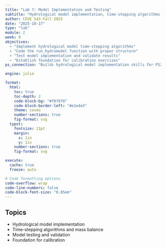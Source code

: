 ```yaml
---
title: "Lab 7: Model Implementation and Testing"
subtitle: "Hydrological model implementation, time-stepping algorithms, validation strategies"
author: CEVE 543 Fall 2025
date: "2025-10-17"
type: "lab"
module: 2
week: 9
objectives:
  - "Implement hydrological model time-stepping algorithms"
  - "Code the run_hydromodel function with proper structure"
  - "Test model implementation and validate results"
  - "Establish foundation for calibration exercises"
ps_connection: "Builds hydrological model implementation skills for PS2 Task 1 (implementing and testing the snowmelt-runoff model)"

engine: julia

format:
  html:
    toc: true
    toc-depth: 2
    code-block-bg: "#f8f8f8"
    code-block-border-left: "#e1e4e5"
    theme: cosmo
    number-sections: true
    fig-format: svg
  typst:
    fontsize: 11pt
    margin: 
      x: 1in
      y: 1in
    number-sections: true
    fig-format: svg

execute: 
  cache: true
  freeze: auto

# Code formatting options
code-overflow: wrap
code-line-numbers: false
code-block-font-size: "0.85em"
---
```


## Topics

- Hydrological model implementation
- Time-stepping algorithms and mass balance
- Model testing and validation
- Foundation for calibration

